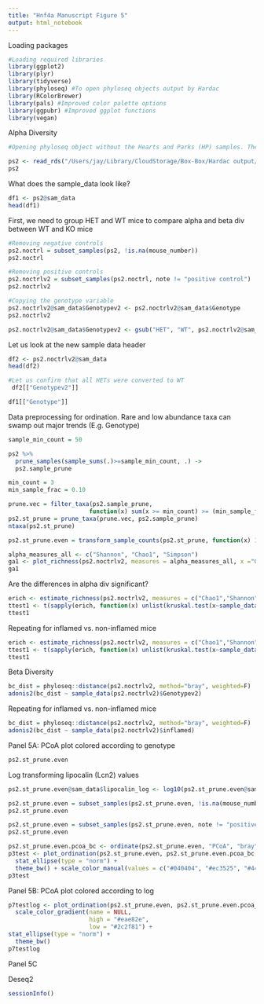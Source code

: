 ```yaml
---
title: "Hnf4a Manuscript Figure 5"
output: html_notebook
---
```


Loading packages

```r
#Loading required libraries
library(ggplot2)
library(plyr)
library(tidyverse)
library(phyloseq) #To open phyloseq objects output by Hardac
library(RColorBrewer) 
library(pals) #Improved color palette options
library(ggpubr) #Improved ggplot functions
library(vegan)
```

Alpha Diversity


```r
#Opening phyloseq object without the Hearts and Parks (HP) samples. There should be 804 samples total

ps2 <- read_rds("/Users/jay/Library/CloudStorage/Box-Box/Hardac output/Cece hnf4a flaring 5-21/phyloseq.rds")
ps2
```

What does the sample_data look like?

```r
df1 <- ps2@sam_data
head(df1)
```

First, we need to group HET and WT mice to compare alpha and beta div between WT and KO mice


```r
#Removing negative controls
ps2.noctrl = subset_samples(ps2, !is.na(mouse_number))
ps2.noctrl
```

```r
#Removing positive controls
ps2.noctrlv2 = subset_samples(ps2.noctrl, note != "positive control")
ps2.noctrlv2

```

```r
#Copying the genotype variable
ps2.noctrlv2@sam_data$Genotypev2 <- ps2.noctrlv2@sam_data$Genotype
ps2.noctrlv2

```

```r
ps2.noctrlv2@sam_data$Genotypev2 <- gsub("HET", "WT", ps2.noctrlv2@sam_data$Genotypev2)
```

Let us look at the new sample data header

```r
df2 <- ps2.noctrlv2@sam_data
head(df2)
```

```r
#Let us confirm that all HETs were converted to WT
 df2[["Genotypev2"]]
```

```r
df1[["Genotype"]]
```

Data preprocessing for ordination. Rare and low abundance taxa can swamp out major trends (E.g. Genotype)

```r
sample_min_count = 50

ps2 %>%
  prune_samples(sample_sums(.)>=sample_min_count, .) ->
  ps2.sample_prune

```

```r
min_count = 3
min_sample_frac = 0.10

prune.vec = filter_taxa(ps2.sample_prune, 
                       function(x) sum(x >= min_count) >= (min_sample_frac*length(x)))
ps2.st_prune = prune_taxa(prune.vec, ps2.sample_prune)
ntaxa(ps2.st_prune)

```

```r
ps2.st_prune.even = transform_sample_counts(ps2.st_prune, function(x) 1E6 * x/sum(x))

```

```r
alpha_measures_all <- c("Shannon", "Chao1", "Simpson")
ga1 <- plot_richness(ps2.noctrlv2, measures = alpha_measures_all, x ="Genotypev2", color = "Genotypev2") + geom_boxplot() +theme_minimal() +scale_color_brewer(palette = "Set1")
ga1
```

Are the differences in alpha div significant?

```r
erich <- estimate_richness(ps2.noctrlv2, measures = c("Chao1","Shannon","Simpson"))
ttest1 <- t(sapply(erich, function(x) unlist(kruskal.test(x~sample_data(ps2.noctrlv2)$Genotypev2)[c("estimate","p.value","statistic","conf.int")])))
ttest1
```

Repeating for inflamed vs. non-inflamed mice

```r
erich <- estimate_richness(ps2.noctrlv2, measures = c("Chao1","Shannon","Simpson"))
ttest1 <- t(sapply(erich, function(x) unlist(kruskal.test(x~sample_data(ps2.noctrlv2)$inflamed)[c("estimate","p.value","statistic","conf.int")])))
ttest1
```

Beta Diversity


```r
bc_dist = phyloseq::distance(ps2.noctrlv2, method="bray", weighted=F)
adonis2(bc_dist ~ sample_data(ps2.noctrlv2)$Genotypev2)
```

Repeating for inflamed vs. non-inflamed mice

```r
bc_dist = phyloseq::distance(ps2.noctrlv2, method="bray", weighted=F)
adonis2(bc_dist ~ sample_data(ps2.noctrlv2)$inflamed)
```


Panel 5A: PCoA plot colored according to genotype

```r
ps2.st_prune.even
```

Log transforming lipocalin (Lcn2) values


```r
ps2.st_prune.even@sam_data$lipocalin_log <- log10(ps2.st_prune.even@sam_data$lipocalin_ng)
```

```r
ps2.st_prune.even = subset_samples(ps2.st_prune.even, !is.na(mouse_number))
ps2.st_prune.even
```

```r
ps2.st_prune.even = subset_samples(ps2.st_prune.even, note != "positive control")
ps2.st_prune.even
```


```r
ps2.st_prune.even.pcoa_bc <- ordinate(ps2.st_prune.even, "PCoA", "bray")
p3test <- plot_ordination(ps2.st_prune.even, ps2.st_prune.even.pcoa_bc, type="samples", color="Genotype") + 
  stat_ellipse(type = "norm") +
  theme_bw() + scale_color_manual(values = c("#040404", "#ec3525", "#445ca4"))
p3test

```

Panel 5B: PCoA plot colored according to log

```r
p7testlog <- plot_ordination(ps2.st_prune.even, ps2.st_prune.even.pcoa_bc, type="samples", color = "lipocalin_log", shape = "Genotype") +
  scale_color_gradient(name = NULL,
                       high = "#eae82e",
                       low = "#2c2f81") +
stat_ellipse(type = "norm") +
  theme_bw()
p7testlog
```





Panel 5C



Deseq2




```r
sessionInfo()
```



